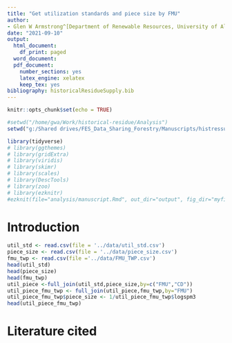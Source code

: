 ```yaml
---
title: "Get utilization standards and piece size by FMU"
author:
- Glen W Armstrong^[Department of Renewable Resources, University of Alberta]
date: "2021-09-10"
output:
  html_document:
    df_print: paged
  word_document:
  pdf_document:
    number_sections: yes
    latex_engine: xelatex
    keep_tex: yes
bibliography: historicalResidueSupply.bib
---
```


```r
knitr::opts_chunk$set(echo = TRUE)
```

```r
#setwd("/home/gwa/Work/historical-residue/Analysis")
setwd("g:/Shared drives/FES_Data_Sharing_Forestry/Manuscripts/histressupp/Analysis")

library(tidyverse)
# library(ggthemes)
# library(gridExtra)
# library(viridis)
# library(skimr)
# library(scales)
# library(DescTools)
# library(zoo)
# library(ezknitr)
#ezknit(file="analysis/manuscript.Rmd", out_dir="output", fig_dir="myfigs")
```

# Introduction



```r
util_std <- read.csv(file = '../data/util_std.csv')
piece_size <- read.csv(file = '../data/piece_size.csv')
fmu_twp <- read.csv(file ='../data/FMU_TWP.csv')
head(util_std)
head(piece_size)
head(fmu_twp)
util_piece <-full_join(util_std,piece_size,by=c("FMU","CD"))
util_piece_fmu_twp <- full_join(util_piece,fmu_twp,by="FMU")
util_piece_fmu_twp$piece_size <- 1/util_piece_fmu_twp$logspm3
head(util_piece_fmu_twp)

```

# Literature cited
